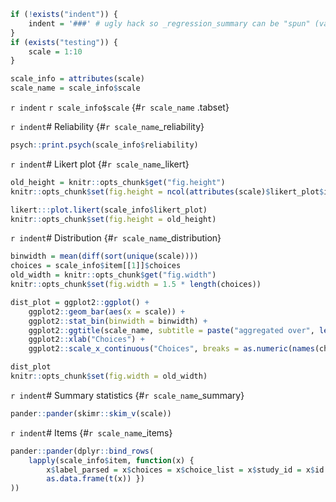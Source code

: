 ```r
if (!exists("indent")) {
	indent = '###' # ugly hack so _regression_summary can be "spun" (variables included via `r ` have to be available)
}
if (exists("testing")) {
	scale = 1:10
}

scale_info = attributes(scale)
scale_name = scale_info$scale
```

`r indent` `r scale_info$scale` {#`r scale_name` .tabset}

`r indent`# Reliability {#`r scale_name`_reliability}
```r
psych::print.psych(scale_info$reliability)
```

`r indent`# Likert plot {#`r scale_name`_likert}

```r
old_height = knitr::opts_chunk$get("fig.height")
knitr::opts_chunk$set(fig.height = ncol(attributes(scale)$likert_plot$items))
```
```r
likert:::plot.likert(scale_info$likert_plot)
knitr::opts_chunk$set(fig.height = old_height)
```


`r indent`# Distribution {#`r scale_name`_distribution}
```r
binwidth = mean(diff(sort(unique(scale))))
choices = scale_info$item[[1]]$choices
old_width = knitr::opts_chunk$get("fig.width")
knitr::opts_chunk$set(fig.width = 1.5 * length(choices))
```
```r
dist_plot = ggplot2::ggplot() +
	ggplot2::geom_bar(aes(x = scale)) +
	ggplot2::stat_bin(binwidth = binwidth) + 
	ggplot2::ggtitle(scale_name, subtitle = paste("aggregated over", length(scale_info$item), "items")) + 
	ggplot2::xlab("Choices") + 
	ggplot2::scale_x_continuous("Choices", breaks = as.numeric(names(choices)), labels = unlist(choices))

dist_plot
knitr::opts_chunk$set(fig.width = old_width)
```

`r indent`# Summary statistics {#`r scale_name`_summary}
```r
pander::pander(skimr::skim_v(scale))
```

`r indent`# Items {#`r scale_name`_items}

```r
pander::pander(dplyr::bind_rows(
	lapply(scale_info$item, function(x) { 
		x$label_parsed = x$choices = x$choice_list = x$study_id = x$id = NULL
		as.data.frame(t(x)) })
))
```


